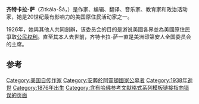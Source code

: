 {{Infobox person
| name = 齐特卡拉-萨 <!-- include middle initial, if not specified in birth_name -->
| image = Zitkala-Ša.tif
| alt = Sepia toned image of bust Native American woman looking straight into the camera.
| caption = 1898年的齐特卡拉-萨
| native_name = Zitkála-Šá, 意為紅鳥
| native_name_lang = [[拉科塔语|拉科塔语]]
| birth_name = 
| birth_date = {{Birth date|1876|02|22}}
| birth_place = [[達科他領地|達科他領地]]{{link-en|扬克顿印第安人保护区|Yankton Indian Reservation}}
| death_date = {{Death date and age|1938|01|26|1876|02|22}}
| death_place = [[华盛顿哥伦比亚特区|华盛顿哥伦比亚特区]]
| resting_place = [[阿灵顿国家公墓|阿灵顿国家公墓]]
}}
'''齐特卡拉-萨'''（Zitkála-Šá，{{bd|1876年||1938年|}}）{{Sfn|Buechel|Manhart|2002}}是{{link-en|桑蒂達科他人|Dakota people}}作家、编辑、翻译、音乐家、教育家和政治活动家，她是20世纪最有影响力的美国原住民活动家之一。

1926年，她與其他人共同創辦{{link-en|美洲印第安人全国委员会|National Council of American Indians}}，该委员会的目的是游说美國各界並為美國原住民爭取[[公民权利和政治权利|公民权利]]。直至其本人去世前，齐特卡拉-萨一直是美洲印第安人全国委员会的主席{{Sfn|Baym|2007}}。

== 参考 ==
{{Reflist|25em}}
{{Authority control}}
[[Category:美国自传作家|Category:美国自传作家]]
[[Category:安葬於阿靈頓國家公墓者|Category:安葬於阿靈頓國家公墓者]]
[[Category:1938年逝世|Category:1938年逝世]]
[[Category:1876年出生|Category:1876年出生]]
[[Category:含有哈佛参考文献格式系列模板链接指向错误的页面|Category:含有哈佛参考文献格式系列模板链接指向错误的页面]]
{{US-bio-stub}}